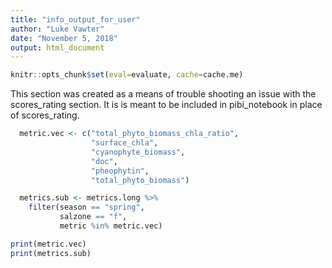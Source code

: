 ```yaml
---
title: "info_output_for_user"
author: "Luke Vawter"
date: "November 5, 2018"
output: html_document
---
```


```r
knitr::opts_chunk$set(eval=evaluate, cache=cache.me)
```

This section was created as a means of trouble shooting an issue with the scores_rating section.  It is is meant to be included in pibi_notebook in place of scores_rating.

```r

  metric.vec <- c("total_phyto_biomass_chla_ratio",
                  "surface_chla",
                  "cyanophyte_biomass",
                  "doc",
                  "pheophytin",
                  "total_phyto_biomass")

```

```r
  metrics.sub <- metrics.long %>% 
    filter(season == "spring", 
           salzone == "f",
           metric %in% metric.vec)
```


```r
print(metric.vec)
print(metrics.sub)
```


